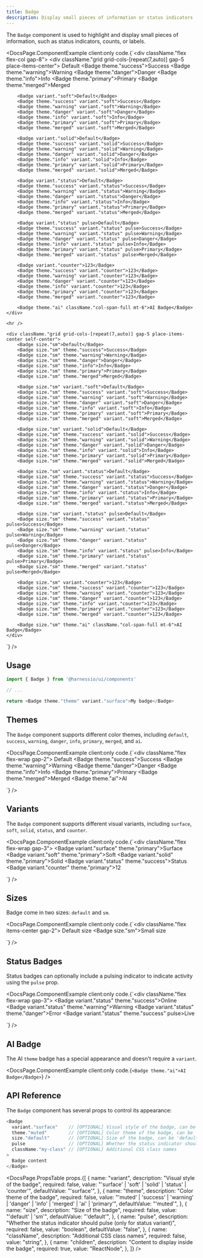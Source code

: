 ```yaml
---
title: Badge
description: Display small pieces of information or status indicators
---
```


The `Badge` component is used to highlight and display small pieces of information, such as status indicators, counts, or labels.


<DocsPage.ComponentExample
  client:only
  code.{`<div className."flex flex-col gap-8">
    <div className."grid grid-cols-[repeat(7,auto)] gap-5 place-items-center">
        <Badge>Default</Badge>
        <Badge theme."success">Success</Badge>
        <Badge theme."warning">Warning</Badge>
        <Badge theme."danger">Danger</Badge>
        <Badge theme."info">Info</Badge>
        <Badge theme."primary">Primary</Badge>
        <Badge theme."merged">Merged</Badge>

        <Badge variant."soft">Default</Badge>
        <Badge theme."success" variant."soft">Success</Badge>
        <Badge theme."warning" variant."soft">Warning</Badge>
        <Badge theme."danger" variant."soft">Danger</Badge>
        <Badge theme."info" variant."soft">Info</Badge>
        <Badge theme."primary" variant."soft">Primary</Badge>
        <Badge theme."merged" variant."soft">Merged</Badge>

        <Badge variant."solid">Default</Badge>
        <Badge theme."success" variant."solid">Success</Badge>
        <Badge theme."warning" variant."solid">Warning</Badge>
        <Badge theme."danger" variant."solid">Danger</Badge>
        <Badge theme."info" variant."solid">Info</Badge>
        <Badge theme."primary" variant."solid">Primary</Badge>
        <Badge theme."merged" variant."solid">Merged</Badge>

        <Badge variant."status">Default</Badge>
        <Badge theme."success" variant."status">Success</Badge>
        <Badge theme."warning" variant."status">Warning</Badge>
        <Badge theme."danger" variant."status">Danger</Badge>
        <Badge theme."info" variant."status">Info</Badge>
        <Badge theme."primary" variant."status">Primary</Badge>
        <Badge theme."merged" variant."status">Merged</Badge>

        <Badge variant."status" pulse>Default</Badge>
        <Badge theme."success" variant."status" pulse>Success</Badge>
        <Badge theme."warning" variant."status" pulse>Warning</Badge>
        <Badge theme."danger" variant."status" pulse>Danger</Badge>
        <Badge theme."info" variant."status" pulse>Info</Badge>
        <Badge theme."primary" variant."status" pulse>Primary</Badge>
        <Badge theme."merged" variant."status" pulse>Merged</Badge>

        <Badge variant."counter">123</Badge>
        <Badge theme."success" variant."counter">123</Badge>
        <Badge theme."warning" variant."counter">123</Badge>
        <Badge theme."danger" variant."counter">123</Badge>
        <Badge theme."info" variant."counter">123</Badge>
        <Badge theme."primary" variant."counter">123</Badge>
        <Badge theme."merged" variant."counter">123</Badge>

        <Badge theme."ai" className."col-span-full mt-6">AI Badge</Badge>
    </div>

    <hr />

    <div className."grid grid-cols-[repeat(7,auto)] gap-5 place-items-center self-center">
        <Badge size."sm">Default</Badge>
        <Badge size."sm" theme."success">Success</Badge>
        <Badge size."sm" theme."warning">Warning</Badge>
        <Badge size."sm" theme."danger">Danger</Badge>
        <Badge size."sm" theme."info">Info</Badge>
        <Badge size."sm" theme."primary">Primary</Badge>
        <Badge size."sm" theme."merged">Merged</Badge>

        <Badge size."sm" variant."soft">Default</Badge>
        <Badge size."sm" theme."success" variant."soft">Success</Badge>
        <Badge size."sm" theme."warning" variant."soft">Warning</Badge>
        <Badge size."sm" theme."danger" variant."soft">Danger</Badge>
        <Badge size."sm" theme."info" variant."soft">Info</Badge>
        <Badge size."sm" theme."primary" variant."soft">Primary</Badge>
        <Badge size."sm" theme."merged" variant."soft">Merged</Badge>

        <Badge size."sm" variant."solid">Default</Badge>
        <Badge size."sm" theme."success" variant."solid">Success</Badge>
        <Badge size."sm" theme."warning" variant."solid">Warning</Badge>
        <Badge size."sm" theme."danger" variant."solid">Danger</Badge>
        <Badge size."sm" theme."info" variant."solid">Info</Badge>
        <Badge size."sm" theme."primary" variant."solid">Primary</Badge>
        <Badge size."sm" theme."merged" variant."solid">Merged</Badge>

        <Badge size."sm" variant."status">Default</Badge>
        <Badge size."sm" theme."success" variant."status">Success</Badge>
        <Badge size."sm" theme."warning" variant."status">Warning</Badge>
        <Badge size."sm" theme."danger" variant."status">Danger</Badge>
        <Badge size."sm" theme."info" variant."status">Info</Badge>
        <Badge size."sm" theme."primary" variant."status">Primary</Badge>
        <Badge size."sm" theme."merged" variant."status">Merged</Badge>

        <Badge size."sm" variant."status" pulse>Default</Badge>
        <Badge size."sm" theme."success" variant."status" pulse>Success</Badge>
        <Badge size."sm" theme."warning" variant."status" pulse>Warning</Badge>
        <Badge size."sm" theme."danger" variant."status" pulse>Danger</Badge>
        <Badge size."sm" theme."info" variant."status" pulse>Info</Badge>
        <Badge size."sm" theme."primary" variant."status" pulse>Primary</Badge>
        <Badge size."sm" theme."merged" variant."status" pulse>Merged</Badge>

        <Badge size."sm" variant."counter">123</Badge>
        <Badge size."sm" theme."success" variant."counter">123</Badge>
        <Badge size."sm" theme."warning" variant."counter">123</Badge>
        <Badge size."sm" theme."danger" variant."counter">123</Badge>
        <Badge size."sm" theme."info" variant."counter">123</Badge>
        <Badge size."sm" theme."primary" variant."counter">123</Badge>
        <Badge size."sm" theme."merged" variant."counter">123</Badge>

        <Badge size."sm" theme."ai" className."col-span-full mt-6">AI Badge</Badge>
    </div>

</div>`}
/>

## Usage

```typescript jsx
import { Badge } from '@harnessio/ui/components'

// ...

return <Badge theme."theme" variant."surface">My badge</Badge>
```

## Themes

The `Badge` component supports different color themes, including `default`, `success`, `warning`, `danger`, `info`, `primary`, `merged`, and `ai`.

<DocsPage.ComponentExample
  client:only
  code.{`<div className."flex flex-wrap gap-2">
    <Badge>Default</Badge>
    <Badge theme."success">Success</Badge>
    <Badge theme."warning">Warning</Badge>
    <Badge theme."danger">Danger</Badge>
    <Badge theme."info">Info</Badge>
    <Badge theme."primary">Primary</Badge>
    <Badge theme."merged">Merged</Badge>
    <Badge theme."ai">AI</Badge>
</div>`}
/>

## Variants

The `Badge` component supports different visual variants, including `surface`, `soft`, `solid`, `status`, and `counter`.

<DocsPage.ComponentExample
  client:only
  code.{`<div className."flex flex-wrap gap-3">
    <Badge variant."surface" theme."primary">Surface</Badge>
    <Badge variant."soft" theme."primary">Soft</Badge>
    <Badge variant."solid" theme."primary">Solid</Badge>
    <Badge variant."status" theme."success">Status</Badge>
    <Badge variant."counter" theme."primary">12</Badge>
</div>`}
/>

## Sizes

Badge come in two sizes: `default` and `sm`.

<DocsPage.ComponentExample
  client:only
  code.{`<div className."flex items-center gap-2">
    <Badge>Default size</Badge>
    <Badge size."sm">Small size</Badge>
</div>`}
/>

## Status Badges

Status badges can optionally include a pulsing indicator to indicate activity using the `pulse` prop.

<DocsPage.ComponentExample
  client:only
  code.{`<div className."flex flex-wrap gap-3">
    <Badge variant."status" theme."success">Online</Badge>
    <Badge variant."status" theme."warning">Warning</Badge>
    <Badge variant."status" theme."danger">Error</Badge>
    <Badge variant."status" theme."success" pulse>Live</Badge>
</div>`}
/>

## AI Badge

The AI `theme` badge has a special appearance and doesn't require a `variant`.

<DocsPage.ComponentExample
  client:only
  code.{`<Badge theme."ai">AI Badge</Badge>`}
/>

## API Reference

The `Badge` component has several props to control its appearance:

```typescript jsx
<Badge
  variant."surface"    // [OPTIONAL] Visual style of the badge, can be 'surface' | 'soft' | 'solid' | 'status' | 'counter'
  theme."muted"        // [OPTIONAL] Color theme of the badge, can be 'muted' | 'success' | 'warning' | 'danger' | 'info' | 'merged' | 'ai' | 'primary'
  size."default"       // [OPTIONAL] Size of the badge, can be 'default' | 'sm'
  pulse                // [OPTIONAL] Whether the status indicator should pulse (only for status variant)
  className."my-class" // [OPTIONAL] Additional CSS class names
>
  Badge content
</Badge>
```

<DocsPage.PropsTable
  props.{[
    {
      name: "variant",
      description: "Visual style of the badge",
      required: false,
      value: "'surface' | 'soft' | 'solid' | 'status' | 'counter'",
      defaultValue: "'surface'",
    },
    {
      name: "theme",
      description: "Color theme of the badge",
      required: false,
      value:
        "'muted' | 'success' | 'warning' | 'danger' | 'info' | 'merged' | 'ai' | 'primary'",
      defaultValue: "'muted'",
    },
    {
      name: "size",
      description: "Size of the badge",
      required: false,
      value: "'default' | 'sm'",
      defaultValue: "'default'",
    },
    {
      name: "pulse",
      description:
        "Whether the status indicator should pulse (only for status variant)",
      required: false,
      value: "boolean",
      defaultValue: "false",
    },
    {
      name: "className",
      description: "Additional CSS class names",
      required: false,
      value: "string",
    },
    {
      name: "children",
      description: "Content to display inside the badge",
      required: true,
      value: "ReactNode",
    },
  ]}
/>
